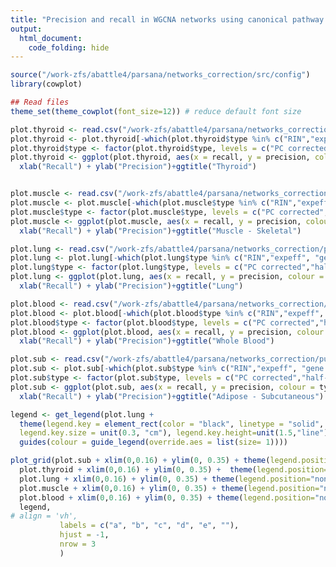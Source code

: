 ```yaml
---
title: "Precision and recall in WGCNA networks using canonical pathway databases with RIN, GC content and exonic rate as known covariates as predictors"
output:
  html_document:
    code_folding: hide
---
```



```r
source("/work-zfs/abattle4/parsana/networks_correction/src/config")
library(cowplot)

## Read files
theme_set(theme_cowplot(font_size=12)) # reduce default font size

plot.thyroid <- read.csv("/work-zfs/abattle4/parsana/networks_correction/publication_figures/fig2/pr_table_thyroid.csv", row.names = 1, stringsAsFactors = F)
plot.thyroid <- plot.thyroid[-which(plot.thyroid$type %in% c("RIN","expeff", "gene GC%", "exonic rate", "multicorr")),]
plot.thyroid$type <- factor(plot.thyroid$type, levels = c("PC corrected","half-PC","quarter-PC", "multi3", "uncorrected"))
plot.thyroid <- ggplot(plot.thyroid, aes(x = recall, y = precision, colour = type)) + geom_point(size = 0.3) + 
  xlab("Recall") + ylab("Precision")+ggtitle("Thyroid")


plot.muscle <- read.csv("/work-zfs/abattle4/parsana/networks_correction/publication_figures/fig2/pr_table_muscle.csv", row.names = 1, stringsAsFactors = F)
plot.muscle <- plot.muscle[-which(plot.muscle$type %in% c("RIN","expeff", "gene GC%", "exonic rate", "multicorr")),]
plot.muscle$type <- factor(plot.muscle$type, levels = c("PC corrected","half-PC","quarter-PC", "multi3", "uncorrected"))
plot.muscle <- ggplot(plot.muscle, aes(x = recall, y = precision, colour = type)) + geom_point(size = 0.3) + 
  xlab("Recall") + ylab("Precision")+ggtitle("Muscle - Skeletal")

plot.lung <- read.csv("/work-zfs/abattle4/parsana/networks_correction/publication_figures/fig2/pr_table_lung.csv", , row.names = 1, stringsAsFactors = F)
plot.lung <- plot.lung[-which(plot.lung$type %in% c("RIN","expeff", "gene GC%", "exonic rate", "multicorr")),]
plot.lung$type <- factor(plot.lung$type, levels = c("PC corrected","half-PC","quarter-PC", "multi3", "uncorrected"))
plot.lung <- ggplot(plot.lung, aes(x = recall, y = precision, colour = type)) + geom_point(size = 0.3) + 
  xlab("Recall") + ylab("Precision")+ggtitle("Lung")

plot.blood <- read.csv("/work-zfs/abattle4/parsana/networks_correction/publication_figures/fig2/pr_table_blood.csv", , row.names = 1, stringsAsFactors = F)
plot.blood <- plot.blood[-which(plot.blood$type %in% c("RIN","expeff", "gene GC%", "exonic rate", "multicorr")),]
plot.blood$type <- factor(plot.blood$type, levels = c("PC corrected","half-PC","quarter-PC", "multi3", "uncorrected"))
plot.blood <- ggplot(plot.blood, aes(x = recall, y = precision, colour = type)) + geom_point(size = 0.3) + 
  xlab("Recall") + ylab("Precision")+ggtitle("Whole Blood")

plot.sub <- read.csv("/work-zfs/abattle4/parsana/networks_correction/publication_figures/fig2/pr_table_sub.csv", row.names = 1, stringsAsFactors = F)
plot.sub <- plot.sub[-which(plot.sub$type %in% c("RIN","expeff", "gene GC%", "exonic rate", "multicorr")),]
plot.sub$type <- factor(plot.sub$type, levels = c("PC corrected","half-PC","quarter-PC", "multi3", "uncorrected"))
plot.sub <- ggplot(plot.sub, aes(x = recall, y = precision, colour = type)) + geom_point(size = 0.3) + 
  xlab("Recall") + ylab("Precision")+ggtitle("Adipose - Subcutaneous")

legend <- get_legend(plot.lung +
  theme(legend.key = element_rect(color = "black", linetype = "solid", size = 0.5),
  legend.key.size = unit(0.3, "cm"), legend.key.height=unit(1.5,"line")) + 
  guides(colour = guide_legend(override.aes = list(size= 1))))

plot_grid(plot.sub + xlim(0,0.16) + ylim(0, 0.35) + theme(legend.position="none"),
  plot.thyroid + xlim(0,0.16) + ylim(0, 0.35) +  theme(legend.position="none"),
  plot.lung + xlim(0,0.16) + ylim(0, 0.35) + theme(legend.position="none"),
  plot.muscle + xlim(0,0.16) + ylim(0, 0.35) + theme(legend.position="none"),
  plot.blood + xlim(0,0.16) + ylim(0, 0.35) + theme(legend.position="none"),
  legend,
# align = 'vh',
           labels = c("a", "b", "c", "d", "e", ""),
           hjust = -1,
           nrow = 3
           )

```
